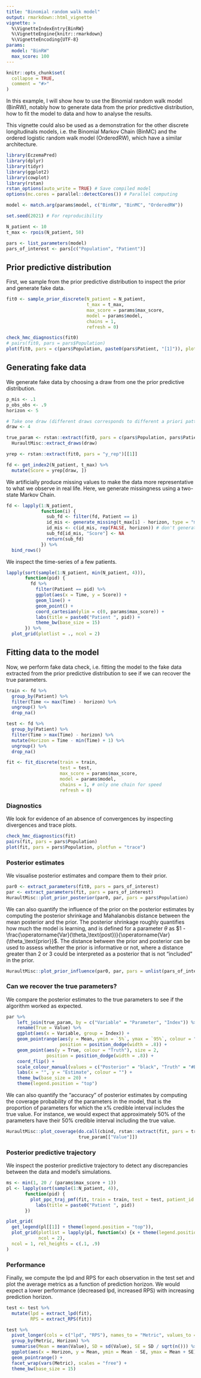 ```yaml
---
title: "Binomial random walk model"
output: rmarkdown::html_vignette
vignette: >
  %\VignetteIndexEntry{BinRW}
  %\VignetteEngine{knitr::rmarkdown}
  %\VignetteEncoding{UTF-8}
params:
  model: "BinRW"
  max_score: 100
---
```


```r
knitr::opts_chunk$set(
  collapse = TRUE,
  comment = "#>"
)
```

In this example, I will show how to use the Binomial random walk model (BinRW), notably how to generate data from the prior predictive distribution, how to fit the model to data and how to analyse the results.

This vignette could also be used as a demonstration for the other discrete longitudinals models, i.e. the Binomial Markov Chain (BinMC) and the ordered logistic random walk model (OrderedRW), which have a similar architecture.

```r
library(EczemaPred)
library(dplyr)
library(tidyr)
library(ggplot2)
library(cowplot)
library(rstan)
rstan_options(auto_write = TRUE) # Save compiled model
options(mc.cores = parallel::detectCores()) # Parallel computing

model <- match.arg(params$model, c("BinRW", "BinMC", "OrderedRW"))

set.seed(2021) # For reproducibility

N_patient <- 10
t_max <- rpois(N_patient, 50)

pars <- list_parameters(model)
pars_of_interest <- pars[c("Population", "Patient")]
```

## Prior predictive distribution

First, we sample from the prior predictive distribution to inspect the prior and generate fake data.

```r
fit0 <- sample_prior_discrete(N_patient = N_patient,
                              t_max = t_max,
                              max_score = params$max_score,
                              model = params$model,
                              chains = 1,
                              refresh = 0)
```

```r
check_hmc_diagnostics(fit0)
# pairs(fit0, pars = pars$Population)
plot(fit0, pars = c(pars$Population, paste0(pars$Patient, "[1]")), plotfun = "hist")
```

## Generating fake data

We generate fake data by choosing a draw from one the prior predictive distribution.

```r
p_mis <- .1
p_obs_obs <- .9
horizon <- 5

# Take one draw (different draws corresponds to different a priori pattern in the data)
draw <- 4

true_param <- rstan::extract(fit0, pars = c(pars$Population, pars$Patient)) %>%
  HuraultMisc::extract_draws(draw)

yrep <- rstan::extract(fit0, pars = "y_rep")[[1]]

fd <- get_index2(N_patient, t_max) %>%
  mutate(Score = yrep[draw, ])
```

We artificially produce missing values to make the data more representative to what we observe in real life.
Here, we generate missingness using a two-state Markov Chain.

```r
fd <- lapply(1:N_patient,
             function(i) {
               sub_fd <- filter(fd, Patient == i)
               id_mis <- generate_missing(t_max[i] - horizon, type = "markovchain", p_mis = p_mis, p_obs_obs = p_obs_obs)
               id_mis <- c(id_mis, rep(FALSE, horizon)) # don't generate missing values for prediction horizon
               sub_fd[id_mis, "Score"] <- NA
               return(sub_fd)
             }) %>%
  bind_rows()
```

We inspect the time-series of a few patients.

```r
lapply(sort(sample(1:N_patient, min(N_patient, 4))),
       function(pid) {
         fd %>%
           filter(Patient == pid) %>%
           ggplot(aes(x = Time, y = Score)) +
           geom_line() +
           geom_point() +
           coord_cartesian(ylim = c(0, params$max_score)) +
           labs(title = paste0("Patient ", pid)) +
           theme_bw(base_size = 15)
       }) %>%
  plot_grid(plotlist = ., ncol = 2)
```

## Fitting data to the model

Now, we perform fake data check, i.e. fitting the model to the fake data extracted from the prior predictive distribution to see if we can recover the true parameters.

```r
train <- fd %>%
  group_by(Patient) %>%
  filter(Time <= max(Time) - horizon) %>%
  ungroup() %>%
  drop_na()

test <- fd %>%
  group_by(Patient) %>%
  filter(Time > max(Time) - horizon) %>%
  mutate(Horizon = Time - min(Time) + 1) %>%
  ungroup() %>%
  drop_na()

fit <- fit_discrete(train = train,
                    test = test,
                    max_score = params$max_score,
                    model = params$model,
                    chains = 1, # only one chain for speed
                    refresh = 0)
```

### Diagnostics

We look for evidence of an absence of convergences by inspecting divergences and trace plots.

```r
check_hmc_diagnostics(fit)
pairs(fit, pars = pars$Population)
plot(fit, pars = pars$Population, plotfun = "trace")
```

### Posterior estimates

We visualise posterior estimates and compare them to their prior.

```r
par0 <- extract_parameters(fit0, pars = pars_of_interest)
par <- extract_parameters(fit, pars = pars_of_interest)
HuraultMisc::plot_prior_posterior(par0, par, pars = pars$Population)
```

We can also quantify the influence of the prior on the posterior estimates by computing the posterior shrinkage and Mahalanobis distance between the mean posterior and the prior.
The posterior shrinkage roughly quantifies how much the model is learning, and is defined for a parameter $\theta$ as $1 - \frac{\operatorname{Var}(\theta_\text{post})}{\operatorname{Var}(\theta_\text{prior}}$.
The distance between the prior and posterior can be used to assess whether the prior is informative or not, where a distance greater than 2 or 3 could be interpreted as a posterior that is not "included" in the prior.

```r
HuraultMisc::plot_prior_influence(par0, par, pars = unlist(pars_of_interest))
```

### Can we recover the true parameters?

We compare the posterior estimates to the true parameters to see if the algorithm worked as expected.

```r
par %>%
    left_join(true_param, by = c("Variable" = "Parameter", "Index")) %>%
    rename(True = Value) %>%
    ggplot(aes(x = Variable, group = Index)) +
    geom_pointrange(aes(y = Mean, ymin = `5%`, ymax = `95%`, colour = "Posterior"),
                    position = position_dodge(width = .8)) +
    geom_point(aes(y = True, colour = "Truth"), size = 2,
               position = position_dodge(width = .8)) +
    coord_flip() +
    scale_colour_manual(values = c("Posterior" = "black", "Truth" = "#E69F00")) +
    labs(x = "", y = "Estimate", colour = "") +
    theme_bw(base_size = 20) +
    theme(legend.position = "top")
```

We can also quantify the "accuracy" of posterior estimates by computing the coverage probability of the parameters in the model, that is the proportion of parameters for which the x% credible interval includes the true value.
For instance, we would expect that approximately 50% of the parameters have their 50% credible interval including the true value.

```r
HuraultMisc::plot_coverage(do.call(cbind, rstan::extract(fit, pars = true_param[["Parameter"]])),
                           true_param[["Value"]])
```

### Posterior predictive trajectory

We inspect the posterior predictive trajectory to detect any discrepancies between the data and model’s simulations.

```r
ms <- min(1, 20 / (params$max_score + 1))
pl <- lapply(sort(sample(1:N_patient, 4)),
       function(pid) {
         plot_ppc_traj_pmf(fit, train = train, test = test, patient_id = pid, max_score = params$max_score, max_scale = ms) +
           labs(title = paste0("Patient ", pid))
       })

plot_grid(
  get_legend(pl[[1]] + theme(legend.position = "top")),
  plot_grid(plotlist = lapply(pl, function(x) {x + theme(legend.position = "none")}),
            ncol = 2),
  ncol = 1, rel_heights = c(.1, .9)
)
```

### Performance

Finally, we compute the lpd and RPS for each observation in the test set and plot the average metrics as a function of prediction horizon.
We would expect a lower performance (decreased lpd, increased RPS) with increasing prediction horizon.

```r
test <- test %>%
  mutate(lpd = extract_lpd(fit),
         RPS = extract_RPS(fit))

test %>%
  pivot_longer(cols = c("lpd", "RPS"), names_to = "Metric", values_to = "Value") %>%
  group_by(Metric, Horizon) %>%
  summarise(Mean = mean(Value), SD = sd(Value), SE = SD / sqrt(n())) %>%
  ggplot(aes(x = Horizon, y = Mean, ymin = Mean - SE, ymax = Mean + SE)) +
  geom_pointrange() +
  facet_wrap(vars(Metric), scales = "free") +
  theme_bw(base_size = 15)
```
